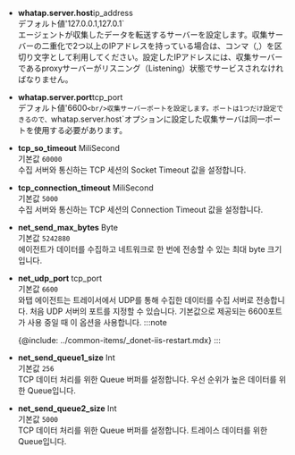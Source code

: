 -   **whatap.server.host**<span class='type'>ip_address</span><br/>
    デフォルト値'127.0.0.1,127.0.1\`<br/>エージェントが収集したデータを転送するサーバーを設定します。収集サーバーの二重化で2つ以上のIPアドレスを持っている場合は、コンマ（,）を区切り文字として利用してください。設定したIPアドレスには、収集サーバーであるproxyサーバーがリスニング（Listening）状態でサービスされなければなりません。

-   **whatap.server.port**<span class='type'>tcp_port</span><br/>
    デフォルト値'6600`<br/>収集サーバーポートを設定します。ポートは1つだけ設定できるので、`whatap.server.host\`オプションに設定した収集サーバは同一ポートを使用する必要があります。

-   **tcp_so_timeout** <span class='type'>MiliSecond</span><br/>
    기본값 `60000`<br/>수집 서버와 통신하는 TCP 세션의 Socket Timeout 값을 설정합니다.

-   **tcp_connection_timeout** <span class='type'>MiliSecond</span><br/>
    기본값 `5000`<br/>수집 서버와 통신하는 TCP 세션의 Connection Timeout 값을 설정합니다.

-   **net_send_max_bytes** <span class='type'>Byte</span><br/>
    기본값 `5242880`<br/>에이전트가 데이터를 수집하고 네트워크로 한 번에 전송할 수 있는 최대 byte 크기입니다.

-   **net_udp_port** <span class='type'>tcp_port</span><br/>
        기본값 `6600`<br/>와탭 에이전트는 트레이서에서 UDP를 통해 수집한 데이터를 수집 서버로 전송합니다. 처음 UDP 서버의 포트를 지정할 수 있습니다. 기본값으로 제공되는 6600포트가 사용 중일 때 이 옵션을 사용합니다.
    :::note
    <!-- IIS를 다시 시작해야 적용할 수 있습니다. -->
    {@include: ../common-items/_donet-iis-restart.mdx}
    :::

-   **net_send_queue1_size** <span class='type'>Int</span><br/>
    기본값 `256`<br/>TCP 데이터 처리를 위한 Queue 버퍼를 설정합니다. 우선 순위가 높은 데이터를 위한 Queue입니다.

-   **net_send_queue2_size** <span class='type'>Int</span><br/>
    기본값 `5000`<br/>TCP 데이터 처리를 위한 Queue 버퍼를 설정합니다. 트레이스 데이터를 위한 Queue입니다.
